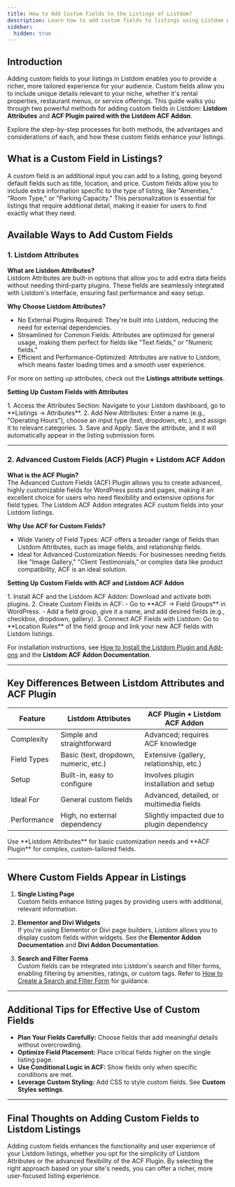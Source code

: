 ```yaml
---
title: How to Add Custom Fields to the Listings of Listdom?
description: Learn how to add custom fields to listings using Listdom Attributes or the ACF Plugin with the Listdom ACF Addon.
sidebar:
  hidden: true
---
```



## Introduction
Adding custom fields to your listings in Listdom enables you to provide a richer, more tailored experience for your audience. Custom fields allow you to include unique details relevant to your niche, whether it's rental properties, restaurant menus, or service offerings. This guide walks you through two powerful methods for adding custom fields in Listdom: **Listdom Attributes** and **ACF Plugin paired with the Listdom ACF Addon**.

Explore the step-by-step processes for both methods, the advantages and considerations of each, and how these custom fields enhance your listings.

## What is a Custom Field in Listings?
A custom field is an additional input you can add to a listing, going beyond default fields such as title, location, and price. Custom fields allow you to include extra information specific to the type of listing, like "Amenities," "Room Type," or "Parking Capacity." This personalization is essential for listings that require additional detail, making it easier for users to find exactly what they need.

## Available Ways to Add Custom Fields

### 1. Listdom Attributes

**What are Listdom Attributes?**  
Listdom Attributes are built-in options that allow you to add extra data fields without needing third-party plugins. These fields are seamlessly integrated with Listdom's interface, ensuring fast performance and easy setup.

**Why Choose Listdom Attributes?**  
- No External Plugins Required: They're built into Listdom, reducing the need for external dependencies.  
- Streamlined for Common Fields: Attributes are optimized for general usage, making them perfect for fields like "Text fields," or "Numeric fields."  
- Efficient and Performance-Optimized: Attributes are native to Listdom, which means faster loading times and a smooth user experience.  

For more on setting up attributes, check out the **Listings attribute settings**.

**Setting Up Custom Fields with Attributes**

<Steps>
1. Access the Attributes Section: Navigate to your Listdom dashboard, go to **Listings → Attributes**.  
2. Add New Attributes: Enter a name (e.g., "Operating Hours"), choose an input type (text, dropdown, etc.), and assign it to relevant categories.  
3. Save and Apply: Save the attribute, and it will automatically appear in the listing submission form.  
</Steps>

---

### 2. Advanced Custom Fields (ACF) Plugin + Listdom ACF Addon

**What is the ACF Plugin?**  
The Advanced Custom Fields (ACF) Plugin allows you to create advanced, highly customizable fields for WordPress posts and pages, making it an excellent choice for users who need flexibility and extensive options for field types. The Listdom ACF Addon integrates ACF custom fields into your Listdom listings.

**Why Use ACF for Custom Fields?**  
- Wide Variety of Field Types: ACF offers a broader range of fields than Listdom Attributes, such as image fields, and relationship fields.  
- Ideal for Advanced Customization Needs: For businesses needing fields like "Image Gallery," "Client Testimonials," or complex data like product compatibility, ACF is an ideal solution.  

**Setting Up Custom Fields with ACF and Listdom ACF Addon**

<Steps>
1. Install ACF and the Listdom ACF Addon: Download and activate both plugins.  
2. Create Custom Fields in ACF:  
   - Go to **ACF → Field Groups** in WordPress.  
   - Add a field group, give it a name, and add desired fields (e.g., checkbox, dropdown, gallery).  
3. Connect ACF Fields with Listdom: Go to **Location Rules** of the field group and link your new ACF fields with Listdom listings.  
</Steps>

For installation instructions, see [How to Install the Listdom Plugin and Add-ons](/listdom/installation-and-activation/how-to-install-the-listdom-plugin-and-add-ons/) and the **Listdom ACF Addon Documentation**.

---

## Key Differences Between Listdom Attributes and ACF Plugin

| Feature | Listdom Attributes | ACF Plugin + Listdom ACF Addon |
|---------|-------------------|--------------------------------|
| Complexity | Simple and straightforward | Advanced; requires ACF knowledge |
| Field Types | Basic (text, dropdown, numeric, etc.) | Extensive (gallery, relationship, etc.) |
| Setup | Built-in, easy to configure | Involves plugin installation and setup |
| Ideal For | General custom fields | Advanced, detailed, or multimedia fields |
| Performance | High, no external dependency | Slightly impacted due to plugin dependency |

<Aside type="tip">
Use **Listdom Attributes** for basic customization needs and **ACF Plugin** for complex, custom-tailored fields.
</Aside>

---

## Where Custom Fields Appear in Listings

1. **Single Listing Page**  
Custom fields enhance listing pages by providing users with additional, relevant information.  

2. **Elementor and Divi Widgets**  
If you're using Elementor or Divi page builders, Listdom allows you to display custom fields within widgets. See the **Elementor Addon Documentation** and **Divi Addon Documentation**.  

3. **Search and Filter Forms**  
Custom fields can be integrated into Listdom's search and filter forms, enabling filtering by amenities, ratings, or custom tags. Refer to [How to Create a Search and Filter Form](/listdom/search-filtering/) for guidance.  

---

## Additional Tips for Effective Use of Custom Fields
- **Plan Your Fields Carefully:** Choose fields that add meaningful details without overcrowding.  
- **Optimize Field Placement:** Place critical fields higher on the single listing page.  
- **Use Conditional Logic in ACF:** Show fields only when specific conditions are met.  
- **Leverage Custom Styling:** Add CSS to style custom fields. See **Custom Styles settings**.  

---

## Final Thoughts on Adding Custom Fields to Listdom Listings
Adding custom fields enhances the functionality and user experience of your Listdom listings, whether you opt for the simplicity of Listdom Attributes or the advanced flexibility of the ACF Plugin. By selecting the right approach based on your site's needs, you can offer a richer, more user-focused listing experience.
